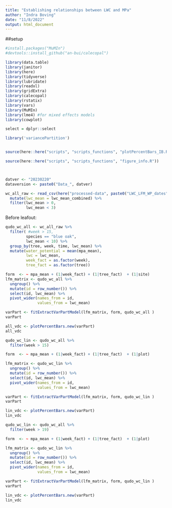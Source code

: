 ```yaml
---
title: "Establishing relationships between LWC and MPa"
author: "Indra Boving"
date: "11/8/2022"
output: html_document
---
```


##setup
```r
#install.packages("MuMIn")
#devtools::install_github("an-bui/calecopal")

library(data.table)
library(janitor)
library(here)
library(tidyverse)
library(lubridate)
library(readxl)
library(gridExtra)
library(calecopal)
library(rstatix)
library(vars)
library(MuMIn)
library(lme4) #for mixed effects models
library(cowplot)

select = dplyr::select

library('variancePartition')


source(here::here("scripts", "scripts_functions", "plotPercentBars_IB.R"))

source(here::here("scripts", "scripts_functions", "figure_info.R"))



datver <- "20230220"
dataversion <- paste0("Data_", datver)
```


```r
wc_all_raw <- read_csv(here("processed-data", paste0("LWC_LFM_WP_dates",datver,".csv"))) %>% 
  mutate(lwc_mean = lwc_mean_combined) %>% 
  filter(lwc_mean > 0, 
         lwc_mean < 3)
```

Before leafout: 

```r
qudo_wc_all <- wc_all_raw %>% 
  filter( #week > 15, 
         species == "blue oak", 
         lwc_mean < 10) %>% 
  group_by(tree, week, time, lwc_mean) %>% 
  mutate(water_potential = mean(mpa_mean), 
         lwc = lwc_mean, 
         week_fact = as.factor(week), 
         tree_fact = as.factor(tree))
```

```r
form  <- ~ mpa_mean + (1|week_fact) + (1|tree_fact)  + (1|site)
lfm_matrix <- qudo_wc_all %>% 
  ungroup() %>% 
  mutate(id = row_number()) %>% 
  select(id, lwc_mean) %>% 
  pivot_wider(names_from = id, 
              values_from = lwc_mean) 

varPart <- fitExtractVarPartModel(lfm_matrix, form, qudo_wc_all )
varPart

all_vdc <- plotPercentBars.new(varPart)
all_vdc
```
```r
qudo_wc_lin <- qudo_wc_all %>% 
  filter(week > 15)

form  <- ~ mpa_mean + (1|week_fact) + (1|tree_fact)  + (1|plot)

lfm_matrix <- qudo_wc_lin %>% 
  ungroup() %>% 
  mutate(id = row_number()) %>% 
  select(id, lwc_mean) %>% 
  pivot_wider(names_from = id, 
              values_from = lwc_mean) 

varPart <- fitExtractVarPartModel(lfm_matrix, form, qudo_wc_lin )
varPart

lin_vdc <- plotPercentBars.new(varPart)
lin_vdc
```

```r
qudo_wc_lin <- qudo_wc_all %>% 
  filter(week > 19)

form  <- ~ mpa_mean + (1|week_fact) + (1|tree_fact)  + (1|plot)

lfm_matrix <- qudo_wc_lin %>% 
  ungroup() %>% 
  mutate(id = row_number()) %>% 
  select(id, lwc_mean) %>% 
  pivot_wider(names_from = id, 
              values_from = lwc_mean) 

varPart <- fitExtractVarPartModel(lfm_matrix, form, qudo_wc_lin )
varPart

lin_vdc <- plotPercentBars.new(varPart)
lin_vdc
```
